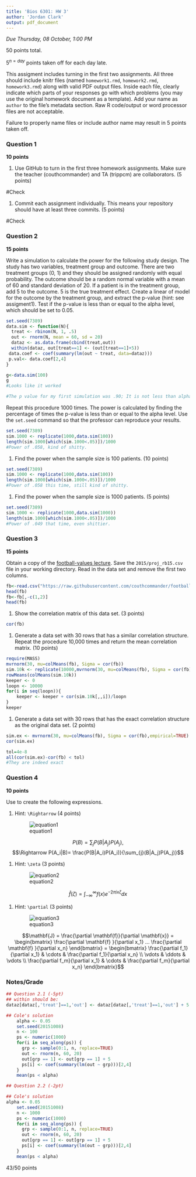 ```yaml
---
title: 'Bios 6301: HW 3'
author: 'Jordan Clark'
output: pdf_document
---
```


*Due Thursday, 08 October, 1:00 PM*

50 points total.

$5^{n=day}$ points taken off for each day late.

This assigment includes turning in the first two assignments. All three should
include knitr files (named `homework1.rmd`, `homework2.rmd`, `homework3.rmd`)
along with valid PDF output files. Inside each file, clearly indicate which
parts of your responses go with which problems (you may use the original homework
document as a template). Add your name as `author` to the file's metadata section.
Raw R code/output or word processor files are not acceptable.

Failure to properly name files or include author name may result in 5 points taken off.

### Question 1 ###

**10 points**

1. Use GitHub to turn in the first three homework assignments. Make sure the teacher (couthcommander) and TA (trippcm) are collaborators. (5 points)

#Check

1. Commit each assignment individually.  This means your repository should have at least three commits. (5 points)

#Check

### Question 2 ###

**15 points**

Write a simulation to calculate the power for the following study
design.  The study has two variables, treatment group and outcome.
There are two treatment groups (0, 1) and they should be assigned
randomly with equal probability.  The outcome should be a random normal
variable with a mean of 60 and standard deviation of 20.  If a patient
is in the treatment group, add 5 to the outcome.  5 is the true
treatment effect.  Create a linear of model for the outcome by the
treatment group, and extract the p-value (hint: see assigment1).
Test if the p-value is less than or equal to the alpha level, which
should be set to 0.05.
```r
set.seed(7389)
data.sim <- function(N){
  treat <- rbinom(N, 1, .5)
  out <- rnorm(N, mean = 60, sd = 20)
  dataz <- as.data.frame(cbind(treat,out))
  within(dataz, out[treat==1] <- (out[treat==1]+5))
 data.coef <- coef(summary(lm(out ~ treat, data=dataz)))
 p.val<- data.coef[2,4] 
}

g<-data.sim(100)
g
#Looks like it worked

#The p value for my first simulation was .90; It is not less than alpha. 
```

Repeat this procedure 1000 times. The power is calculated by finding
the percentage of times the p-value is less than or equal to the alpha
level.  Use the `set.seed` command so that the professor can reproduce
your results.

```r
set.seed(7389)
sim.1000 <- replicate(1000,data.sim(100))
length(sim.1000[which(sim.1000<.05)])/1000
#Power of .058, kind of shitty. 
```



1. Find the power when the sample size is 100 patients. (10 points)
```r
set.seed(7389)
sim.1000 <- replicate(1000,data.sim(100))
length(sim.1000[which(sim.1000<.05)])/1000
#Power of .058 this time, still kind of shitty. 
```
1. Find the power when the sample size is 1000 patients. (5 points)
```r
set.seed(7389)
sim.1000 <- replicate(1000,data.sim(1000))
length(sim.1000[which(sim.1000<.05)])/1000
#Power of .049 that time, even shittier. 
```


### Question 3 ###

**15 points**

Obtain a copy of the [football-values lecture](https://github.com/couthcommander/football-values).
Save the `2015/proj_rb15.csv` file in your working directory.  Read
in the data set and remove the first two columns.

```r
fb<-read.csv("https://raw.githubusercontent.com/couthcommander/football-values/a19eb6f5f68629d514131a9fa5fe7c21f78605f3/2015/proj_rb15.csv")
head(fb)
fb<-fb[,-c(1,2)]
head(fb)

```


1. Show the correlation matrix of this data set. (3 points)

```r
cor(fb)
```


1. Generate a data set with 30 rows that has a similar correlation
structure.  Repeat the procedure 10,000 times and return the mean
correlation matrix. (10 points)
```r
require(MASS)
mvrnorm(30, mu=colMeans(fb), Sigma = cor(fb))
sim.10k <- replicate(10000,mvrnorm(30, mu=colMeans(fb), Sigma = cor(fb)))
rowMeans(colMeans(sim.10k))
keeper <- 0
loopn <- 10000
for(i in seq(loopn)){
    keeper <- keeper + cor(sim.10k[,,i])/loopn
}
keeper
```


1. Generate a data set with 30 rows that has the exact correlation
structure as the original data set. (2 points)
```r
sim.ex <- mvrnorm(30, mu=colMeans(fb), Sigma = cor(fb),empirical=TRUE)
cor(sim.ex)

tol=4e-8
all(cor(sim.ex)-cor(fb) < tol)
#They are indeed exact

```

### Question 4 ###

**10 points**

Use \LaTeX to create the following expressions.

1. Hint: `\Rightarrow` (4 points)

    ![equation1](eq1.png)

$$P(B) =\sum_{j} P(B|A_j)P(A_j),$$
     $$\Rightarrow P(A_i|B)= \frac{P(B|A_i)P(A_i)}{\sum_{j}(B|A_j)P(A_j)}$$

    

1. Hint: `\zeta` (3 points)

    ![equation2](eq2.png)


$$\hat{f}(\zeta) = \int_{-\infty}^\infty f(x)e^{-2\pi i x \zeta}dx$$

1. Hint: `\partial` (3 points)

    ![equation3](eq3.png)
    

$$\mathbf{J} = \frac{\partial \mathbf{f}}{\partial \mathbf{x}} =
\begin{bmatrix}
\frac{\partial \mathbf{f} }{\partial x_1} ... \frac{\partial \mathbf{f} }{\partial x_n}
\end{bmatrix}
= 
\begin{bmatrix}
  \frac{\partial f_1}{\partial x_1} & \cdots & \frac{\partial f_1}{\partial x_n} \\
  \vdots & \ddots & \vdots \\
  \frac{\partial f_m}{\partial x_1} & \cdots & \frac{\partial f_m}{\partial x_n} 
\end{bmatrix}$$

### Notes/Grade
```r
## Question 2.1 (-5pt)
## within should be:
dataz[dataz[,'treat']==1,'out'] <- dataz[dataz[,'treat']==1,'out'] + 5

## Cole's solution
    alpha <- 0.05
    set.seed(20151008)
    n <- 100
    ps <- numeric(1000)
    for(i in seq_along(ps)) {
      grp <- sample(0:1, n, replace=TRUE)
      out <- rnorm(n, 60, 20)
      out[grp == 1] <- out[grp == 1] + 5
      ps[i] <- coef(summary(lm(out ~ grp)))[2,4]
    }
    mean(ps < alpha)

## Question 2.2 (-2pt)

## Cole's solution
alpha <- 0.05
    set.seed(20151008)
    n <- 1000
    ps <- numeric(1000)
    for(i in seq_along(ps)) {
      grp <- sample(0:1, n, replace=TRUE)
      out <- rnorm(n, 60, 20)
      out[grp == 1] <- out[grp == 1] + 5
      ps[i] <- coef(summary(lm(out ~ grp)))[2,4]
    }
    mean(ps < alpha)

```
43/50 points